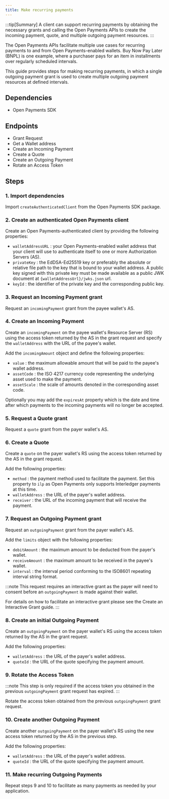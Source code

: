 ```yaml
---
title: Make recurring payments
---
```



:::tip[Summary]
A client can support recurring payments by obtaining the necessary grants and calling the Open Payments APIs to create the incoming payment, quote, and multiple outgoing payment resources.
:::

The Open Payments APIs facilitate multiple use cases for recurring payments to and from Open Payments-enabled wallets. Buy Now Pay Later (BNPL) is one example, where a purchaser pays for an item in installments over regularly scheduled intervals.

This guide provides steps for making recurring payments, in which a single outgoing payment grant is used to create multiple outgoing payment resources at defined intervals.

## Dependencies

- <LinkOut href='https://github.com/interledger/open-payments/tree/main/packages/open-payments'>
    Open Payments SDK
  </LinkOut>

<HttpSig />

## Endpoints

- <LinkOut href='https://openpayments.dev/apis/auth-server/operations/post-request/'>
    Grant Request
  </LinkOut>
- <LinkOut href='https://openpayments.dev/apis/wallet-address-server/operations/get-wallet-address/'>
    Get a Wallet address
  </LinkOut>
- <LinkOut href='https://openpayments.dev/apis/resource-server/operations/create-incoming-payment/'>
    Create an Incoming Payment
  </LinkOut>
- <LinkOut href='https://openpayments.dev/apis/resource-server/operations/create-quote/'>
    Create a Quote
  </LinkOut>
- <LinkOut href='https://openpayments.dev/apis/resource-server/operations/create-outgoing-payment/'>
    Create an Outgoing Payment
  </LinkOut>
- <LinkOut href='https://openpayments.dev/apis/auth-server/operations/post-token/'>
    Rotate an Access Token
  </LinkOut>

<Tabs>
<TabItem label='TypeScript'>
<Ts />

## Steps

### 1. Import dependencies

Import `createAuthenticatedClient` from the Open Payments SDK package.

<ChunkedSnippet
  source='https://raw.githubusercontent.com/interledger/open-payments-snippets/main/incoming-payment/incoming-payment-create.ts'
  chunk='1'
/>

### 2. Create an authenticated Open Payments client

Create an Open Payments-authenticated client by providing the following properties:

- `walletAddressURL` : your Open Payments-enabled wallet address that your client will use to authenticate itself to one or more Authorization Servers (AS).
- `privateKey` : the EdDSA-Ed25519 key or preferably the absolute or relative file path to the key that is bound to your wallet address. A public key signed with this private
  key must be made available as a public JWK document at `{walletAddressUrl}/jwks.json` url.
- `keyId` : the identifier of the private key and the corresponding public key.

<ChunkedSnippet
  source='https://raw.githubusercontent.com/interledger/open-payments-snippets/main/grant/grant-outgoing-payment.ts'
  chunk='2'
/>

### 3. Request an Incoming Payment grant

Request an `incomingPayment` grant from the payee wallet's AS.

<ChunkedSnippet
  source='https://raw.githubusercontent.com/interledger/open-payments-snippets/main/grant/grant-incoming-payment.ts'
  chunk='4'
/>

### 4. Create an Incoming Payment

Create an `incomingPayment` on the payee wallet's Resource Server (RS) using the access token returned by the AS in the grant request and specify the `walletAddress` with the URL of the payee's wallet.

Add the `incomingAmount` object and define the following properties:

- `value` : the maximum allowable amount that will be paid to the payee's wallet address.
- `assetCode` : the ISO 4217 currency code representing the underlying asset used to make the payment.
- `assetScale` : the scale of amounts denoted in the corresponding asset code.

Optionally you may add the `expiresAt` property which is the date and time after which payments to the incoming payments will no longer be accepted.

<ChunkedSnippet
  source='https://raw.githubusercontent.com/interledger/open-payments-snippets/main/incoming-payment/incoming-payment-create.ts'
  chunk='3'
/>

### 5. Request a Quote grant

Request a `quote` grant from the payer wallet's AS.

<ChunkedSnippet
  source='https://raw.githubusercontent.com/interledger/open-payments-snippets/main/grant/grant-quote.ts'
  chunk='4'
/>

### 6. Create a Quote

Create a `quote` on the payer wallet's RS using the access token returned by the AS in the grant request.

Add the following properties:

- `method` : the payment method used to facilitate the payment. Set this property to `ilp` as Open Payments only supports <LinkOut href='https://interledger.org'>Interledger</LinkOut> payments at this time.
- `walletAddress` : the URL of the payer's wallet address.
- `receiver` : the URL of the incoming payment that will receive the payment.

<ChunkedSnippet
  source='https://raw.githubusercontent.com/interledger/open-payments-snippets/main/quote/quote-create.ts'
  chunk='3'
/>

### 7. Request an Outgoing Payment grant

Request an `outgoingPayment` grant from the payer wallet's AS.

Add the `limits` object with the following properties:

- `debitAmount` : the maximum amount to be deducted from the payer's wallet.
- `receiveAmount` : the maximum amount to be received in the payee's wallet.
- `interval` : the interval period conforming to the <LinkOut href="https://en.wikipedia.org/wiki/ISO_8601#Repeating_intervals">ISO8601 repeating interval string format.</LinkOut>

:::note
This request requires an interactive grant as the payer will need to consent before an `outgoingPayment` is made against their wallet.

For details on how to facilitate an interactive grant please see the <LinkOut href='https://openpayments.dev/guides/create-interactive-grant/'>
Create an Interactive Grant guide. </LinkOut>
:::

<ChunkedSnippet
  source='https://raw.githubusercontent.com/interledger/open-payments-snippets/main/grant/grant-outgoing-payment-interval.ts'
  chunk='4'
/>

### 8. Create an initial Outgoing Payment

Create an `outgoingPayment` on the payer wallet's RS using the access token returned by the AS in the grant request.

Add the following properties:

- `walletAddress` : the URL of the payer's wallet address.
- `quoteId` : the URL of the quote specifying the payment amount.

<ChunkedSnippet
  source='https://raw.githubusercontent.com/interledger/open-payments-snippets/main/outgoing-payment/outgoing-payment-create.ts'
  chunk='3'
/>

### 9. Rotate the Access Token

:::note
This step is only required if the access token you obtained in the previous `outgoingPayment` grant request has expired.
:::

Rotate the access token obtained from the previous `outgoingPayment` grant request.

<ChunkedSnippet
  source='https://raw.githubusercontent.com/interledger/open-payments-snippets/main/token/token-rotate.ts'
  chunk='3'
/>

### 10. Create another Outgoing Payment

Create another `outgoingPayment` on the payer wallet's RS using the new access token returned by the AS in the previous step.

Add the following properties:

- `walletAddress` : the URL of the payer's wallet address.
- `quoteId` : the URL of the quote specifying the payment amount.

<ChunkedSnippet
  source='https://raw.githubusercontent.com/interledger/open-payments-snippets/main/outgoing-payment/outgoing-payment-create.ts'
  chunk='3'
/>

### 11. Make recurring Outgoing Payments

Repeat steps 9 and 10 to facilitate as many payments as needed by your application.

</TabItem>
</Tabs>
